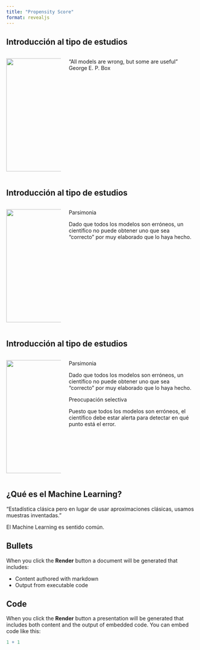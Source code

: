 ```yaml
---
title: "Propensity Score"
format: revealjs
---
```


## Introducción al tipo de estudios {auto-animate="true"}


::: columns
::: {.column width="30%"}
![](Imagenes/GeorgeEPBox.jpg){width="300" fig-align="center"}
::: 

::: {.column width="70%"}
“All models are wrong, but some are useful”
George E. P. Box
:::

:::

## Introducción al tipo de estudios {auto-animate="true"}


::: columns
::: {.column width="30%"}
![](Imagenes/GeorgeEPBox.jpg){width="300" fig-align="center"}
::: 

::: {.column width="70%"}
Parsimonia

Dado que todos los modelos son erróneos, un científico no puede obtener uno que sea "correcto" por muy elaborado que lo haya hecho.
:::

:::

## Introducción al tipo de estudios {auto-animate="true"}


::: columns
::: {.column width="30%"}
![](Imagenes/GeorgeEPBox.jpg){width="300" fig-align="center"}
::: 

::: {.column width="70%"}
Parsimonia

Dado que todos los modelos son erróneos, un científico no puede obtener uno que sea "correcto" por muy elaborado que lo haya hecho.

Preocupación selectiva

Puesto que todos los modelos son erróneos, el científico debe estar alerta para detectar en qué punto está el error.
::: 

::: 

## ¿Qué es el Machine Learning? {auto-animate="true"}

::: incremental
"Estadística clásica pero en lugar de usar aproximaciones clásicas, usamos muestras inventadas."

El Machine Learning es sentido común.
:::

## Bullets

When you click the **Render** button a document will be generated that includes:

-   Content authored with markdown
-   Output from executable code

## Code

When you click the **Render** button a presentation will be generated that includes both content and the output of embedded code. You can embed code like this:

```r
1 + 1
```
